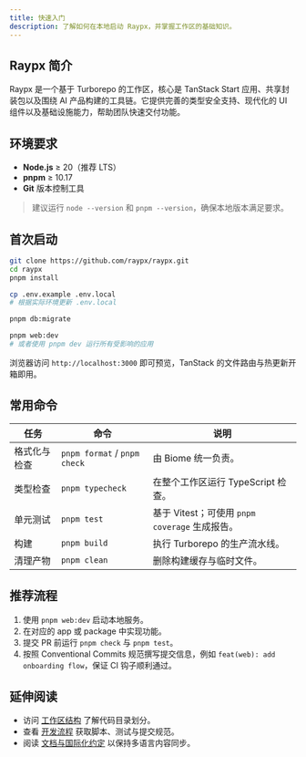 ```yaml
---
title: 快速入门
description: 了解如何在本地启动 Raypx，并掌握工作区的基础知识。
---
```


## Raypx 简介

Raypx 是一个基于 Turborepo 的工作区，核心是 TanStack Start 应用、共享封装包以及围绕 AI 产品构建的工具链。它提供完善的类型安全支持、现代化的 UI 组件以及基础设施能力，帮助团队快速交付功能。

## 环境要求

- **Node.js** ≥ 20（推荐 LTS）
- **pnpm** ≥ 10.17
- **Git** 版本控制工具

> 建议运行 `node --version` 和 `pnpm --version`，确保本地版本满足要求。

## 首次启动

```bash title="克隆并安装依赖"
git clone https://github.com/raypx/raypx.git
cd raypx
pnpm install
```

```bash title="配置环境变量"
cp .env.example .env.local
# 根据实际环境更新 .env.local
```

```bash title="（如需）执行数据库迁移"
pnpm db:migrate
```

```bash title="启动开发服务器"
pnpm web:dev
# 或者使用 pnpm dev 运行所有受影响的应用
```

浏览器访问 `http://localhost:3000` 即可预览，TanStack 的文件路由与热更新开箱即用。

## 常用命令

| 任务 | 命令 | 说明 |
| ---- | ---- | ---- |
| 格式化与检查 | `pnpm format` / `pnpm check` | 由 Biome 统一负责。 |
| 类型检查 | `pnpm typecheck` | 在整个工作区运行 TypeScript 检查。 |
| 单元测试 | `pnpm test` | 基于 Vitest；可使用 `pnpm coverage` 生成报告。 |
| 构建 | `pnpm build` | 执行 Turborepo 的生产流水线。 |
| 清理产物 | `pnpm clean` | 删除构建缓存与临时文件。 |

## 推荐流程

1. 使用 `pnpm web:dev` 启动本地服务。
2. 在对应的 app 或 package 中实现功能。
3. 提交 PR 前运行 `pnpm check` 与 `pnpm test`。
4. 按照 Conventional Commits 规范撰写提交信息，例如 `feat(web): add onboarding flow`，保证 CI 钩子顺利通过。

## 延伸阅读

- 访问 [工作区结构](/zh/docs/workspace) 了解代码目录划分。
- 查看 [开发流程](/zh/docs/development) 获取脚本、测试与提交规范。
- 阅读 [文档与国际化约定](/zh/docs/docs-and-i18n) 以保持多语言内容同步。
